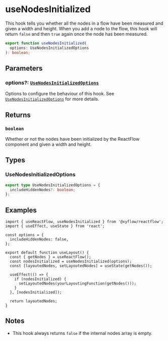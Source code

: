 # useNodesInitialized

This hook tells you whether all the nodes in a flow have been measured and given
a width and height. When you add a node to the flow, this hook will return
`false` and then `true` again once the node has been measured.

```ts
export function useNodesInitialized(
  options: UseNodesInitializedOptions
): boolean;
```

## Parameters

### options?: [`UseNodesInitializedOptions`](#usenodesinitializedoptions)

Options to configure the behaviour of this hook. See
[`UseNodesInitializedOptions`](#usenodesinitializedoptions) for more details.

## Returns

### `boolean`

Whether or not the nodes have been initialized by the ReactFlow component and
given a width and height.

## Types

### UseNodesInitializedOptions

```ts
export type UseNodesInitializedOptions = {
  includeHiddenNodes?: boolean;
};
```

## Examples

```tsx
import { useReactFlow, useNodesInitialized } from '@xyflow/reactflow';
import { useEffect, useState } from 'react';

const options = {
  includeHiddenNodes: false,
};

export default function useLayout() {
  const { getNodes } = useReactFlow();
  const nodesInitialized = useNodesInitialized(options);
  const [layoutedNodes, setLayoutedNodes] = useState(getNodes());

  useEffect(() => {
    if (nodesInitialized) {
      setLayoutedNodes(yourLayoutingFunction(getNodes()));
    }
  }, [nodesInitialized]);

  return layoutedNodes;
}
```

## Notes

- This hook always returns `false` if the internal nodes array is empty.
